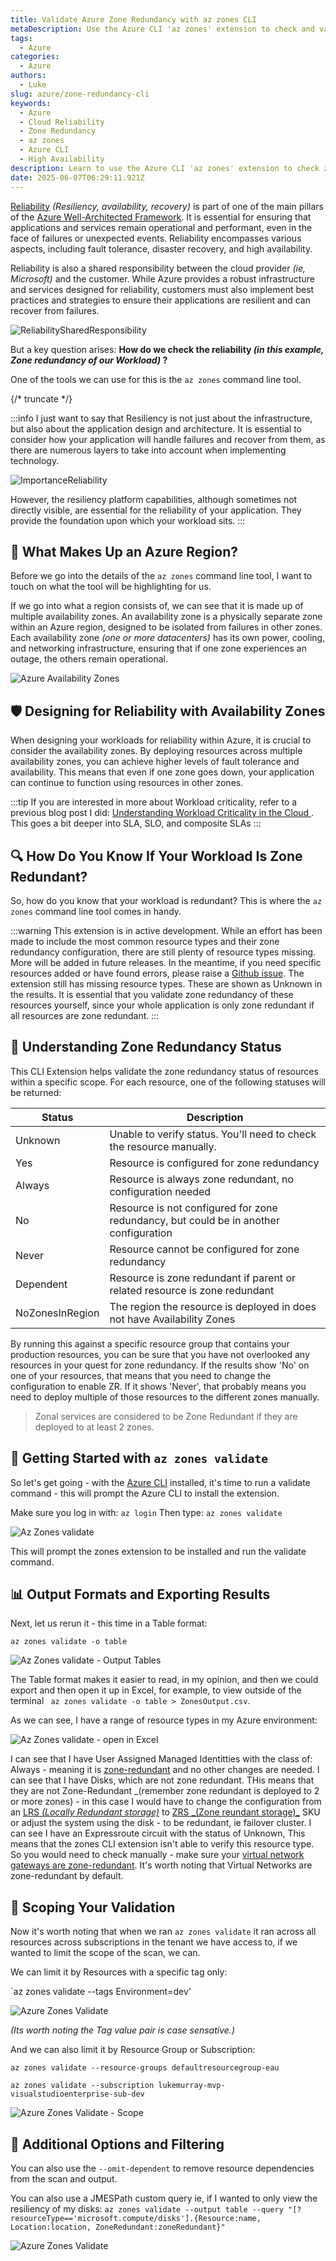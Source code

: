 ```yaml
---
title: Validate Azure Zone Redundancy with az zones CLI
metaDescription: Use the Azure CLI 'az zones' extension to check and validate zone redundancy for high availability in your Azure workloads.
tags:
  - Azure
categories:
  - Azure
authors:
  - Luke
slug: azure/zone-redundancy-cli
keywords:
  - Azure
  - Cloud Reliability
  - Zone Redundancy
  - az zones
  - Azure CLI
  - High Availability
description: Learn to use the Azure CLI 'az zones' extension to check zone redundancy and ensure high availability for your Azure workloads.
date: 2025-06-07T06:29:11.921Z
---
```


[Reliability](https://learn.microsoft.com/azure/well-architected/reliability/?WT.mc_id=AZ-MVP-5004796) _(Resiliency, availability, recovery)_ is part of one of the main pillars of the [Azure Well-Architected Framework](https://learn.microsoft.com/azure/well-architected/?WT.mc_id=AZ-MVP-5004796). It is essential for ensuring that applications and services remain operational and performant, even in the face of failures or unexpected events. Reliability encompasses various aspects, including fault tolerance, disaster recovery, and high availability.

Reliability is also a shared responsibility between the cloud provider _(ie, Microsoft)_ and the customer. While Azure provides a robust infrastructure and services designed for reliability, customers must also implement best practices and strategies to ensure their applications are resilient and can recover from failures.

![ReliabilitySharedResponsibility](images/ReliabilitySharedResponsibility.png)

But a key question arises: **How do we check the reliability _(in this example, Zone redundancy of our Workload)_ ?**

One of the tools we can use for this is the `az zones` command line tool.

{/* truncate */}

:::info
I just want to say that Resiliency is not just about the infrastructure, but also about the application design and architecture. It is essential to consider how your application will handle failures and recover from them, as there are numerous layers to take into account when implementing technology.

![ImportanceReliability](images/ImportanceReliability.png)

However, the resiliency platform capabilities, although sometimes not directly visible, are essential for the reliability of your application. They provide the foundation upon which your workload sits.
:::

## 🏢 What Makes Up an Azure Region?

Before we go into the details of the `az zones` command line tool, I want to touch on what the tool will be highlighting for us.

If we go into what a region consists of, we can see that it is made up of multiple availability zones. An availability zone is a physically separate zone within an Azure region, designed to be isolated from failures in other zones. Each availability zone _(one or more datacenters)_ has its own power, cooling, and networking infrastructure, ensuring that if one zone experiences an outage, the others remain operational.

![Azure Availability Zones](images/AvailabilityZones.jpg)

## 🛡️ Designing for Reliability with Availability Zones

When designing your workloads for reliability within Azure, it is crucial to consider the availability zones. By deploying resources across multiple availability zones, you can achieve higher levels of fault tolerance and availability. This means that even if one zone goes down, your application can continue to function using resources in other zones.

:::tip
If you are interested in more about Workload criticality, refer to a previous blog post I did: [Understanding Workload Criticality in the Cloud
](https://luke.geek.nz/azure/business-critical-workloads/). This goes a bit deeper into SLA, SLO, and composite SLAs
:::

## 🔍 How Do You Know If Your Workload Is Zone Redundant?

So, how do you know that your workload is redundant? This is where the `az zones` command line tool comes in handy.

:::warning
This extension is in active development. While an effort has been made to include the most common resource types and their zone redundancy configuration, there are still plenty of resource types missing. More will be added in future releases. In the meantime, if you need specific resources added or have found errors, please raise a [Github issue](https://github.com/Azure/azure-cli-extensions/issues). The extension still has missing resource types. These are shown as Unknown in the results. It is essential that you validate zone redundancy of these resources yourself, since your whole application is only zone redundant if all resources are zone redundant.
:::

## 🧩 Understanding Zone Redundancy Status

This CLI Extension helps validate the zone redundancy status of resources within a specific scope. For each resource, one of the following statuses will be returned:

| Status          | Description                                                                           |
| --------------- | ------------------------------------------------------------------------------------- |
| Unknown         | Unable to verify status. You'll need to check the resource manually.                  |
| Yes             | Resource is configured for zone redundancy                                            |
| Always          | Resource is always zone redundant, no configuration needed                            |
| No              | Resource is not configured for zone redundancy, but could be in another configuration |
| Never           | Resource cannot be configured for zone redundancy                                     |
| Dependent       | Resource is zone redundant if parent or related resource is zone redundant            |
| NoZonesInRegion | The region the resource is deployed in does not have Availability Zones               |

By running this against a specific resource group that contains your production resources, you can be sure that you have not overlooked any resources in your quest for zone redundancy. If the results show 'No' on one of your resources, that means that you need to change the configuration to enable ZR. If it shows 'Never', that probably means you need to deploy multiple of those resources to the different zones manually.

> Zonal services are considered to be Zone Redundant if they are deployed to at least 2 zones.

## 🚀 Getting Started with `az zones validate`

So let's get going - with the [Azure CLI](https://learn.microsoft.com/cli/azure/install-azure-cli?view=azure-cli-latest&WT.mc_id=AZ-MVP-5004796) installed, it's time to run a validate command - this will prompt the Azure CLI to install the extension.

Make sure you log in with: `az login`
Then type: `az zones validate`

![Az Zones validate](images/AzZonesValidate.gif)

This will prompt the zones extension to be installed and run the validate command.

## 📊 Output Formats and Exporting Results

Next, let us rerun it - this time in a Table format:

`az zones validate -o table`

![Az Zones validate - Output Tables](images/AzZonesValidate_OutputTable.gif)

The Table format makes it easier to read, in my opinion, and then we could export and then open it up in Excel, for example, to view outside of the terminal ` az zones validate -o table > ZonesOutput.csv`.

As we can see, I have a range of resource types in my Azure environment:

![Az Zones validate - open in Excel](images/AzZones_ExcelExportView.png)

I can see that I have User Assigned Managed Identitties with the class of: Always - meaning it is [zone-redundant](https://learn.microsoft.com/azure/storage/common/storage-redundancy?WT.mc_id=AZ-MVP-5004796#zone-redundant-storage) and no other changes are needed.
I can see that I have Disks, which are not zone redundant. THis means that they are not Zone-Redundant _(remember zone redundant is deployed to 2 or more zones) - in this case I would have to change the configuration from an [LRS _(Locally Redundant storage)_](https://learn.microsoft.com/azure/storage/common/storage-redundancy?WT.mc_id=AZ-MVP-5004796#locally-redundant-storage) to [ZRS _(Zone reundant storage)\_](https://learn.microsoft.com/azure/storage/common/storage-redundancy?WT.mc_id=AZ-MVP-5004796#zone-redundant-storage) SKU or adjust the system using the disk - to be redundant, ie failover cluster.
I can see I have an Expressroute circuit with the status of Unknown, This means that the zones CLI extension isn't able to verify this resource type. So you would need to check manually - make sure your [virtual network gateways are zone-redundant](https://learn.microsoft.com/en-us/azure/vpn-gateway/about-zone-redundant-vnet-gateways?WT.mc_id=AZ-MVP-5004796). It's worth noting that Virtual Networks are zone-redundant by default.

## 🎯 Scoping Your Validation

Now it's worth noting that when we ran `az zones validate` it ran across all resources across subscriptions in the tenant we have access to, if we wanted to limit the scope of the scan, we can.

We can limit it by Resources with a specific tag only:

`az zones validate --tags Environment=dev'

![Azure Zones Validate](images/AzZonesValidate_TagScope.gif)

_(Its worth noting the Tag value pair is case sensative.)_

And we can also limit it by Resource Group or Subscription:

`az zones validate --resource-groups defaultresourcegroup-eau`

`az zones validate --subscription lukemurray-mvp-visualstudioenterprise-sub-dev`

![Azure Zones Validate - Scope](images/AzZonesValidate_ScopeRGSub.gif)

## 🧹 Additional Options and Filtering

You can also use the `--omit-dependent` to remove resource dependencies from the scan and output.

You can also use a JMESPath custom query ie, if I wanted to only view the resiliency of my disks: `az zones validate --output table --query "[?resourceType=='microsoft.compute/disks'].{Resource:name, Location:location, ZoneRedundant:zoneRedundant}"`

![Azure Zones Validate ](images/AzZonesValidate_ScopeResourceType.gif)
